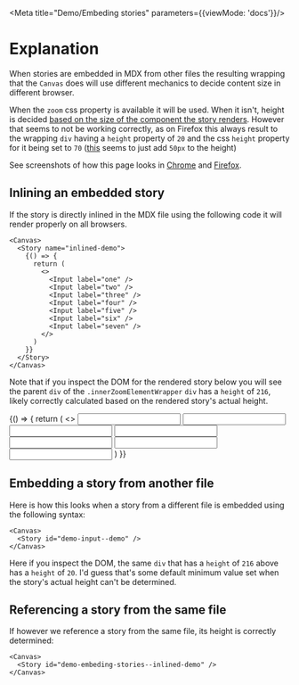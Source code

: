 

<Meta title="Demo/Embeding stories" parameters={{viewMode: 'docs'}}/>

# Explanation

When stories are embedded in MDX from other files the resulting wrapping that
the `Canvas` does will use different mechanics to decide content size in
different browser.

When the `zoom` css property is available it will be used. When it isn't, height
is decided [based on the size of the component the story
renders](https://github.com/storybookjs/storybook/blob/next/code/ui/components/src/Zoom/ZoomElement.tsx#L66).
However that seems to not be working correctly, as on Firefox this always result
to the wrapping `div` having a `height` property of `20` and the css `height`
property for it being set to `70`
([this](https://github.com/storybookjs/storybook/blob/next/code/ui/components/src/Zoom/ZoomElement.tsx#L17)
seems to just add `50px` to the height)


See screenshots of how this page looks in
[Chrome](https://raw.githubusercontent.com/kunev/storybook-ff-zoom-issue-demo/main/screenshots/chrome.png)
and
[Firefox](https://raw.githubusercontent.com/kunev/storybook-ff-zoom-issue-demo/main/screenshots/firefox.png).

## Inlining an embedded story

If the story is directly inlined in the MDX file using the following code it
will render properly on all browsers.

```mdx
<Canvas>
  <Story name="inlined-demo">
    {() => {
      return (
        <>
          <Input label="one" />
          <Input label="two" />
          <Input label="three" />
          <Input label="four" />
          <Input label="five" />
          <Input label="six" />
          <Input label="seven" />
        </>
      )
    }}
  </Story>
</Canvas>
```

Note that if you inspect the DOM for the rendered story below you will see the
parent `div` of the `.innerZoomElementWrapper` `div` has a `height` of `216`,
likely correctly calculated based on the rendered story's actual height.

<Canvas>
  <Story name="inlined-demo">
    {() => {
      return (
        <>
          <Input label="one" />
          <Input label="two" />
          <Input label="three" />
          <Input label="four" />
          <Input label="five" />
          <Input label="six" />
          <Input label="seven" />
        </>
      )
    }}
  </Story>
</Canvas>

## Embedding a story from another file

Here is how this looks when a story from a different file is embedded using the
following syntax:

```mdx
<Canvas>
  <Story id="demo-input--demo" />
</Canvas>
```

Here if you inspect the DOM, the same `div` that has a `height` of `216` above
has a `height` of `20`. I'd guess that's some default minimum value set when the
story's actual height can't be determined.

<Canvas>
  <Story id="demo-input--demo" />
</Canvas>

## Referencing a story from the same file

If however we reference a story from the same file, its height is correctly
determined:

```mdx
<Canvas>
  <Story id="demo-embeding-stories--inlined-demo" />
</Canvas>
```

<Canvas>
  <Story id="demo-embeding-stories--inlined-demo" />
</Canvas>
